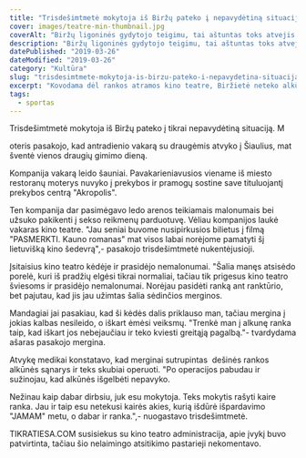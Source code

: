 ```yaml
---
title: "Trisdešimtmetė mokytoja iš Biržų pateko į nepavydėtiną situaciją"
cover: images/teatre-min-thumbnail.jpg
coverAlt: "Biržų ligoninės gydytojo teigimu, tai aštuntas toks atvejis šiais metais"
description: "Biržų ligoninės gydytojo teigimu, tai aštuntas toks atvejis šiais metais"
datePublished: "2019-03-26"
dateModified: "2019-03-26"
category: "Kultūra" 
slug: "trisdesimtmete-mokytoja-is-birzu-pateko-i-nepavydetina-situacija"
excerpt: "Kovodama dėl rankos atramos kino teatre, Biržietė neteko alkūnės"
tags:
  - sportas
---
```


Trisdešimtmetė mokytoja iš Biržų pateko į tikrai nepavydėtiną situaciją. M

oteris pasakojo, kad antradienio vakarą su draugėmis atvyko į Šiaulius, mat šventė 
vienos draugių gimimo dieną. 

Kompanija vakarą leido šauniai. Pavakarieniavusios viename iš miesto restoranų moterys nuvyko į prekybos ir pramogų 
sostine save tituluojantį prekybos centrą "Akropolis". 

Ten kompanija dar pasimėgavo ledo arenos teikiamais malonumais bei užsuko pakikenti į 
sekso reikmenų parduotuvę. Vėliau kompanijos laukė vakaras kino teatre. "Jau seniai buvome nusipirkusios bilietus į filmą "PASMERKTI. 
Kauno romanas" mat visos labai norėjome pamatyti šį lietuvišką kino šedevrą",- pasakojo trisdešimtmetė nukentėjusioji. 

Įsitaisius kino teatro kėdėje ir prasidėjo nemalonumai. "Šalia manęs atsisėdo porelė, kuri iš pradžių elgėsi tikrai normaliai, 
tačiau tik prigesus kino teatro šviesoms ir prasidėjo nemalonumai. Norėjau pasidėti ranką ant ranktūrio, bet pajutau, kad jis jau užimtas 
šalia sėdinčios merginos. 

Mandagiai jai pasakiau, kad ši kėdės dalis priklauso man, tačiau mergina į jokias kalbas nesileido, o iškart ėmėsi veiksmų. 
"Trenkė man į alkunę ranka taip, kad iškart jos nebejaučiau ir teko kviesti greitąją pagalbą."- tvardydama ašaras pasakojo mergina. 

Atvykę medikai konstatavo, kad merginai sutrupintas  dešinės rankos alkūnės sąnarys ir teks skubiai operuoti. "Po operacijos pabudau ir sužinojau, 
kad alkūnės išgelbėti nepavyko. 

Nežinau kaip dabar dirbsiu, juk esu mokytoja. Teks mokytis rašyti kaire ranka. Jau ir taip esu netekusi kairės akies, 
kurią išdūrė išpardavimo "JAMAM" metu, o dabar ir ranka.",- nuogastavo trisdešimtmetė. 

TIKRATIESA.COM susisiekus su kino teatro administracija, apie įvykį buvo patvirtinta, tačiau šio nelaimingo atsitikimo pastarieji nekomentavo.
